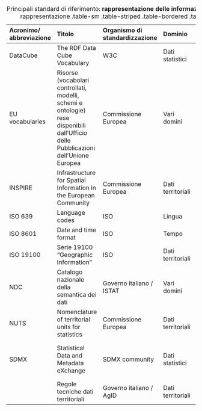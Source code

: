 :::{.column-page-inset-right}
| **Acronimo/ abbreviazione** | **Titolo** | **Organismo di standardizzazione** | **Dominio** | **URL** | **Note** |
| :--- | :--- | :--- | :--- | :--- | :--- |
| DataCube | The RDF Data Cube Vocabulary | W3C | Dati statistici | [🔗](https://www.w3.org/TR/vocab-data-cube/) | |
| EU vocabularies | Risorse (vocabolari controllati, modelli, schemi e ontologie) rese disponibili dall'Ufficio delle Pubblicazioni dell'Unione Europea | Commissione Europea | Vari domini | [🔗](https://op.europa.eu/en/web/eu-vocabularies/home) | |
| INSPIRE | Infrastructure for Spatial Information in the European Community | Commissione Europea | Dati territoriali | [🔗](http://inspire.ec.europa.eu/) | |
| ISO 639 | Language codes | ISO | Lingua | [🔗](https://www.iso.org/iso-639-language-code) | |
| ISO 8601 | Date and time format | ISO | Tempo | [🔗](https://www.iso.org/iso-8601-date-and-time-format.html) | |
| ISO 19100 | Serie 19100 "Geographic Information" | ISO | Dati territoriali | [🔗](https://www.iso.org/committee/54904/x/catalogue/) | |
| NDC | Catalogo nazionale della semantica dei dati | Governo italiano / ISTAT | Vari domini | [🔗](https://www.schema.gov.it/) | |
| NUTS | Nomenclature of territorial units for statistics | Commissione Europea | Dati territoriali | [🔗](https://ec.europa.eu/eurostat/statistics-explained/index.php?title=Glossary:Nomenclature_of_territorial_units_for_statistics_(NUTS)) | |
| SDMX | Statistical Data and Metadata eXchange | SDMX community | Dati statistici | [🔗](https://sdmx.org/?page_id=5008) | SDMX è anche uno Standard ISO ([ISO 17369:2013](https://www.iso.org/standard/52500.html)) |
| | Regole tecniche dati territoriali | Governo italiano / AgID | Dati territoriali | [🔗](https://geodati.gov.it/geoportale/datiterritoriali/regole-tecniche) | |

: Principali standard di riferimento: **rappresentazione delle informazioni** {#tbl-standard-rappresentazione .table-sm .table-striped .table-bordered .table-responsive}
:::

